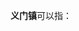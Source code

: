 '''义门镇'''可以指：
{{PRC admin/disambig|14/09/31/101/000|34/16/21/113/000|61/04/27/106/000}}
{{disambig|cat=三字中国镇名消歧义}}